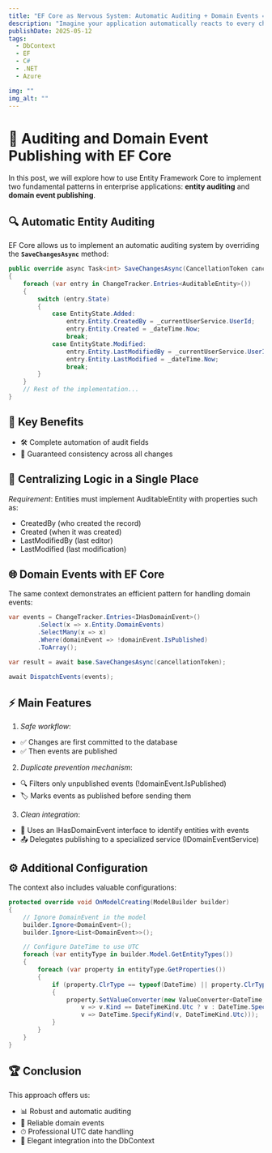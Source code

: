 ```yaml
---
title: "EF Core as Nervous System: Automatic Auditing + Domain Events = Smarter Applications"
description: "Imagine your application automatically reacts to every change, logs all its critical activity, and communicates internally without repetitive code. In this post, I reveal how to achieve this using EF Core as the central nervous system of your domain, with two foolproof techniques: automatic auditing and domain events. Includes the exact code I use in real enterprise systems."
publishDate: 2025-05-12
tags:
  - DbContext
  - EF
  - C#
  - .NET
  - Azure

img: ""
img_alt: ""
---
```


# 🧠 Auditing and Domain Event Publishing with EF Core

In this post, we will explore how to use Entity Framework Core to implement two fundamental patterns in enterprise applications: **entity auditing** and **domain event publishing**.

## 🔍 Automatic Entity Auditing

EF Core allows us to implement an automatic auditing system by overriding the **`SaveChangesAsync`** method:

```csharp
public override async Task<int> SaveChangesAsync(CancellationToken cancellationToken = default)
{
    foreach (var entry in ChangeTracker.Entries<AuditableEntity>())
    {
        switch (entry.State)
        {
            case EntityState.Added:
                entry.Entity.CreatedBy = _currentUserService.UserId;
                entry.Entity.Created = _dateTime.Now;
                break;
            case EntityState.Modified:
                entry.Entity.LastModifiedBy = _currentUserService.UserId;
                entry.Entity.LastModified = _dateTime.Now;
                break;
        }
    }
    // Rest of the implementation...
}
```

## 🎯 Key Benefits

- 🛠 Complete automation of audit fields
- 🔄 Guaranteed consistency across all changes

## 📌 Centralizing Logic in a Single Place

_Requirement_: Entities must implement AuditableEntity with properties such as:

- CreatedBy (who created the record)
- Created (when it was created)
- LastModifiedBy (last editor)
- LastModified (last modification)

## 🌐 Domain Events with EF Core

The same context demonstrates an efficient pattern for handling domain events:


```csharp
var events = ChangeTracker.Entries<IHasDomainEvent>()
        .Select(x => x.Entity.DomainEvents)
        .SelectMany(x => x)
        .Where(domainEvent => !domainEvent.IsPublished)
        .ToArray();

var result = await base.SaveChangesAsync(cancellationToken);

await DispatchEvents(events);
```

## ⚡ Main Features

1. _Safe workflow_:

- ✅ Changes are first committed to the database
- ✅ Then events are published

2. _Duplicate prevention mechanism_:

- 🔍 Filters only unpublished events (!domainEvent.IsPublished)
- 🏷 Marks events as published before sending them

3. _Clean integration_:

- 🧩 Uses an IHasDomainEvent interface to identify entities with events
- 📤 Delegates publishing to a specialized service (IDomainEventService)

## ⚙️ Additional Configuration

The context also includes valuable configurations:

```csharp
protected override void OnModelCreating(ModelBuilder builder)
{
    // Ignore DomainEvent in the model
    builder.Ignore<DomainEvent>();
    builder.Ignore<List<DomainEvent>>();

    // Configure DateTime to use UTC
    foreach (var entityType in builder.Model.GetEntityTypes())
    {
        foreach (var property in entityType.GetProperties())
        {
            if (property.ClrType == typeof(DateTime) || property.ClrType == typeof(DateTime?))
            {
                property.SetValueConverter(new ValueConverter<DateTime, DateTime>(
                    v => v.Kind == DateTimeKind.Utc ? v : DateTime.SpecifyKind(v, DateTimeKind.Utc),
                    v => DateTime.SpecifyKind(v, DateTimeKind.Utc)));
            }
        }
    }
}
```

## 🏆 Conclusion

This approach offers us:

- 📊 Robust and automatic auditing
- 🚀 Reliable domain events
- ⏱ Professional UTC date handling
- 💎 Elegant integration into the DbContext
